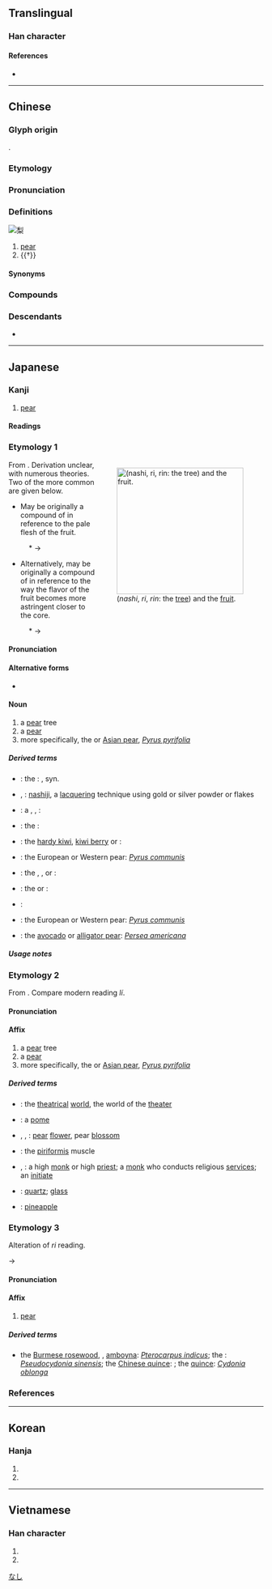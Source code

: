 {{character info}}
==Translingual==

===Han character===
{{Han char|rn=75|rad=木|as=07|sn=11|four=22904|canj=HND,XHND|ids=⿱利木}}

====References====
* {{Han ref|kx=0530.120|dkj=14873|dj=0918.100|hdz=21215.100|uh=68A8|ud=26792|bh=B1F9|bd=45561}}

----

==Chinese==
{{zh-forms|alt=棃,梸}}

===Glyph origin===
{{Han etym}}
{{Han compound|利|木|ls=psc|c1=p|c2=s}}.

===Etymology===
{{rfe|zh}}

===Pronunciation===
{{zh-pron
|m=lí
|m-s=ni2
|dg=ли1
|c=lei4,lei4-2
|g=li4
|h=pfs=lì;gd=li2
|j=li1
|mb=lî
|md=lì/lài
|md_note=lì - “pear”; lài - used in {{zh-l|*黃梨}}
|mn=lâi/lê
|mn_note=lâi - vernacular; lê - literary
|mn-t=lai5
|w=3li
|x=li2
|mc=y
|oc=y
|cat=n,v
}}

===Definitions===
[[Image:Pears.jpg|thumb|梨]]
{{zh-hanzi}}

# [[pear]] {{zh-mw|m,c:個|c:隻}}
# {{†}} {{zh-alt-form|剺|to [[cut]]}}

====Synonyms====
{{zh-dial}}

===Compounds===
{{zh-der|梨乾兒|梨膏|梨木|梨園|梨園戲|梨園子弟|交梨火棗|不查梨|孔融讓梨|梨頰微渦|梨花大鼓|白梨|梨雲|梨棗|災梨禍棗|梨花片|破麥破梨|梨樹|梨花簡|查梨|禍棗災梨|棠梨|梨園弟子|玉嬌梨|梨糕|梨子|梨園行|杏雨梨雲|楓梨|士多啤梨|梨渦|梨花帶雨|紅梨記|鴨兒梨|鳳梨|花梨|訶梨勒|雪梨|酪梨|鵝梨|鳥梨|雨打梨花|讓棗推梨|阿闍梨|鴨兒廣梨|賣查梨|梨山|香梨|鴨梨|不賣查梨|乳梨|伽梨|僧伽梨|僧迦梨|冰梨|凍梨|剖梨|合梨|含消梨|哀家梨|哀梨|因提梨|地梨|山梨|御梨|推梨讓棗|杜梨|查梨相|桑梨|梨乾|梨元|梨圈|梨園榜|梨庶|梨板|梨果|梨栗|梨栗兒|梨條|梨氓|梨狗|梨眉艾髮|梨窩|梨筒|梨肉|梨膏糖|梨花|梨花凍|梨花夢|梨花春|梨花月|梨花板|梨花槍|梨花盞|梨花粉|梨花蜜|梨花釀|梨花雨|梨花雲|梨花香|梨花鼓|梨英|梨萌|梨蓋|梨蕊|梨雪|梨雲夢|梨霜|梨面|梨頭|梨頰|梨顆|梨飣坐|棗梨|棠梨宫|棠梨宮|棠梨館|楞梨|樊梨花|沙梨|海棠梨|消梨|消梨花|災梨|狐梨|獼猴梨|疾梨|胡梨|臘梨|蒸梨|蛤梨|訶梨|訶梨子|訶梨怛雞|語兒梨|讓梨|賣楂梨|迦梨迦|迦梨郊|鄭州梨|釘坐梨|釘座梨|鐵腳梨|闍梨|阿梨|阿梨姨|霜梨|頗梨|食蛤梨|飣坐梨|飣座梨|香水梨|鳳栖梨|鳳棲梨|鵝梨角兒|鹿梨|麵梨|黃梨|鼠梨|齧梨}}

===Descendants===
* {{desc|hmx-pro|*rəj||pear|bor=1}}

{{zh-cat|Fruits|Elementary}}

----

==Japanese==

===Kanji===
{{ja-kanji|grade=|rs=木07}}

# [[pear]]

====Readings====
{{ja-readings
|goon=り
|kanon=り
|kanyoon=りん
|kun=なし-
|nanori=か
}}

===Etymology 1===
<div style="float:right;">
{{wikipedia|lang=ja|ナシ}}
{{wikipedia|Pyrus pyrifolia}}
[[File:Pear-tree,katori-city,japan.JPG|thumb|250px|{{lang|ja|梨}} (''nashi'', ''ri'', ''rin'': the [[tree]]) and the [[fruit]].]]
</div>
{{ja-kanjitab|なし|yomi=kun}}
From {{inh|ja|ojp|sort=なし}}. Derivation unclear, with numerous theories. Two of the more common are given below.

* May be originally a compound of {{compound|ja|sort=なし|中|tr1=na|pos1=hypothesized root of modern <i>naka</i>|t1=middle, center|白|tr2=shiro|t2=white}} in reference to the pale flesh of the fruit.

: &#42;{{IPAchar|/na ɕiro/}} → {{IPAchar|/naɕi/}}

* Alternatively, may be originally a compound of {{compound|ja|sort=なし|中|tr1=na|pos1=hypothesized root of modern <i>naka</i>|t1=middle, center|酢|tr2=su|t2=sour, acidic}} in reference to the way the flavor of the fruit becomes more astringent closer to the core.

: &#42;{{IPAchar|/na su/}} → {{IPAchar|/naɕi/}}

====Pronunciation====
{{ja-pron|yomi=kun|acc=2|acc_ref=DJR|acc2=0|acc2_ref=DJR|なし}}

====Alternative forms====
* {{ja-l|ナシ}}

====Noun====
{{ja-noun|なし|ナシ}}

# a [[pear]] tree
# a [[pear]] {{gloss|the fruit}}
# more specifically, the {{vern|Japanese pear}} or [[Asian pear]], ''[[Pyrus pyrifolia]]''

=====Derived terms=====
{{der-top}}
* {{ja-r|梨%河%豚|なし%ふ%ぐ}}: the {{vern|pear puffer}}: {{taxlink|Gastrophysus vermicularis|species|ver=161102}}, syn. {{taxlink|Takifugu vermicularis|species|ver=161102}}
* {{ja-r|梨子%地|なし%じ}}, {{ja-r|梨%地|なし%じ}}: [[nashiji]], a [[lacquer]]ing technique using gold or silver powder or flakes
{{der-mid}}
* {{ja-r|青梨|あお なし}}: a {{vern|Harbin pear}}, {{vern|Ussurian pear}}, {{vern|Chinese pear}}: {{taxlink|Pyrus ussuriensis var. hondoensis|variety|ver=161102}}
* {{ja-r|玄%圃梨|けん%ぽ なし}}: the {{vern|Japanese raisin tree}}: {{taxlink|Hovenia dulcis|species|ver=161102}}
* {{ja-r|猿梨|さる なし}}: the [[hardy kiwi]], [[kiwi berry]] or {{vern|tara vine}}: {{taxlink|Actinidia arguta|species|ver=161102}}
* {{ja-r|西洋梨|せいよう なし}}: the European or Western pear: ''[[Pyrus communis]]''
* {{ja-r|浜梨|はま なし}}: the {{vern|rugosa rose}}, {{vern|Japanese rose}}, or {{vern|Ramanas rose}}: {{taxlink|Rosa rugosa|species|ver=161102}}
* {{ja-r|山梨|やま なし}}: the {{vern|wild nashi}} or {{vern|wild Japanese pear}}: {{taxlink|Pyrus pyrifolia var. pyrifolia|variety|ver=161102}}
* {{ja-r|山梨県|^やまなし-けん}}: {{w|Yamanashi prefecture}}
* {{ja-r|洋梨|ようなし}}: the European or Western pear: ''[[Pyrus communis]]''
* {{ja-r|鰐梨|わに なし}}: the [[avocado]] or [[alligator pear]]: ''[[Persea americana]]''
{{der-bottom}}

=====Usage notes=====
{{U:ja:biology|ナシ}}

===Etymology 2===
{{ja-kanjitab|yomi=on|り}}
From {{der|ja|ltc|-|sort=り}} {{m|zh|梨|tr=*li}}. Compare modern {{cog|cmn|-}} reading ''lí''.

====Pronunciation====
{{ja-pron|yomi=on|り}}

====Affix====
{{ja-pos|affix|り}}

# a [[pear]] tree
# a [[pear]] {{gloss|the fruit}}
# more specifically, the {{vern|Japanese pear}} or [[Asian pear]], ''[[Pyrus pyrifolia]]''

=====Derived terms=====
{{der-top}}
* {{ja-r|梨%園|り%えん}}: the [[theatrical]] [[world]], the world of the [[theater]]
* {{ja-r|梨%果|り%か}}: a [[pome]]
* {{ja-r|梨%花|り%か}}, {{ja-r|梨%華|り%か}}, {{ja-r|梨%英|り%か}}: [[pear]] [[flower]], pear [[blossom]]
* {{ja-r|梨%状%筋|り%じょう%きん}}: the [[piriformis]] muscle
{{der-mid}}
* {{ja-r|阿%闍%梨|あ%じゃ%り}}, {{ja-r|阿%闍%梨|あ%ざ%り}}: a high [[monk]] or high [[priest]]; a [[monk]] who conducts religious [[service]]s; an [[initiate]]
* {{ja-r|頗%梨|は%り}}: [[quartz]]; [[glass]]
* {{ja-r|鳳%梨|ほう%り}}: [[pineapple]] {{qualifier|obsolete}}
{{der-bottom}}

===Etymology 3===
{{ja-kanjitab|yomi=kanyo|りん}}
Alteration of ''ri'' reading.

{{IPAchar|/ri/}} → {{IPAchar|/rin/}}

====Pronunciation====
{{ja-pron|yomi=kanyo|りん}}

====Affix====
{{ja-pos|affix|りん}}

# [[pear]]

=====Derived terms=====
{{der-top}}
* {{ja-r|花%梨|か%りん}} the [[Burmese rosewood]], {{vern|angsana|novern=1}}, [[amboyna]]: ''[[Pterocarpus indicus]]''; the {{vern|flowering quince}}: ''[[Pseudocydonia sinensis]]''; the [[Chinese quince]]: {{taxlink|Chaenomeles sinensis|species|ver=161102}}; the [[quince]]: ''[[Cydonia oblonga]]''
{{der-bottom}}

===References===
<references/>

[[Category:ja:Fruits|なし]]

----

==Korean==

===Hanja===
{{ko-hanja|[[배]][[나무]]|리||이}}

# {{hanja form of|리|[[pear]] tree}}
# {{hanja form of|이|[[pear]] tree (South Korea)}}

----

==Vietnamese==

===Han character===
{{vi-readings|reading=lê, lệ|rs=木07}}

# {{han tu form of|lê|[[pear]]}}
# {{han tu form of|lệ|[[pear]]}}